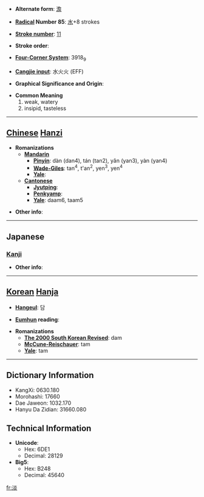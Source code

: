 * '''Alternate form''': [[澹]]

* '''[[Wiktionary:Chinese radical index| Radical]] Number 85''': [[Wiktionary:Chinese radical index 水|水]]+8 strokes

* '''[[Wiktionary:Chinese total strokes index|Stroke number]]''': [[Wiktionary:Chinese total strokes index 11|11]]

* '''Stroke order''': 

* '''[[Wiktionary:Chinese four corner index|Four-Corner System]]''': 3918<sub>9</sub>

* '''[[Wiktionary:Chinese Cangjie index|Cangjie input]]''': 水火火 (EFF)

* '''Graphical Significance and Origin''': 

* '''Common Meaning'''
*#weak, watery
*# insipid, tasteless


----

== [[Chinese]] [[Hanzi]] ==

* '''Romanizations'''
** '''[[Mandarin]]'''
*** '''[[Pinyin]]''': dàn (dan4), tán (tan2), yǎn (yan3), yàn (yan4)
*** '''[[Wade-Giles]]''': tan<sup>4</sup>, t'an<sup>2</sup>, yen<sup>3</sup>, yen<sup>4</sup>
*** '''[[Yale]]''': 
** '''[[Cantonese]]'''
*** '''[[Jyutping]]''':
*** '''[[Penkyamp]]''': 
*** '''[[Yale]]''': daam6, taam5

* '''Other info''': 

----

==Japanese==
===[[Kanji]]===
{{kanji|on readings=[[たん]] (tan), [[えん]] (en)
|kun readings=[[あわい]] (awai), [[うすい]] (usui)
}}

* '''Other info''':  

----

== [[Korean]] [[Hanja]] ==

* '''[[Hangeul]]''': 담

* '''[[Eumhun]] reading''': 

* '''Romanizations'''
** '''[[The 2000 South Korean Revised Romanization|The 2000 South Korean Revised]]''': dam
** '''[[McCune-Reischauer]]''': tam
** '''[[Yale]]''': tam

----

== Dictionary Information ==

* KangXi: 0630.180
* Morohashi: 17660
* Dae Jaweon: 1032.170
* Hanyu Da Zidian: 31660.080

== Technical Information ==

* '''Unicode''':
** Hex: 6DE1
** Decimal: 28129
* '''Big5''':
** Hex: B248
** Decimal: 45640

[[fr:淡]]